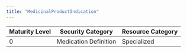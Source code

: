 ```yaml
---
title: "MedicinalProductIndication"
---
```


| Maturity Level | Security Category | Resource Category |
|----------------|------------------|-------------------|
| 0 | Medication Definition | <div className="flex items-center gap-2"><Microscope className="h-5 w-5 text-purple-500" /> Specialized </div> | 
